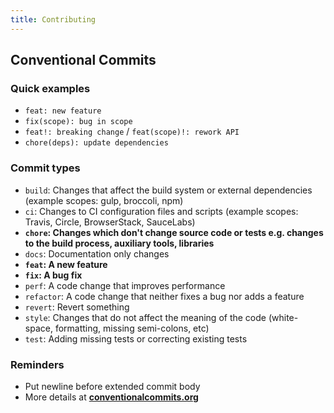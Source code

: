 ```yaml
---
title: Contributing
---
```


## Conventional Commits

### Quick examples

- `feat: new feature`
- `fix(scope): bug in scope`
- `feat!: breaking change` / `feat(scope)!: rework API`
- `chore(deps): update dependencies`

### Commit types

- `build`: Changes that affect the build system or external dependencies (example scopes: gulp, broccoli, npm)
- `ci`: Changes to CI configuration files and scripts (example scopes: Travis, Circle, BrowserStack, SauceLabs)
- **`chore`: Changes which don't change source code or tests e.g. changes to the build process, auxiliary tools, libraries**
- `docs`: Documentation only changes
- **`feat`: A new feature**
- **`fix`: A bug fix**
- `perf`: A code change that improves performance
- `refactor`: A code change that neither fixes a bug nor adds a feature
- `revert`: Revert something
- `style`: Changes that do not affect the meaning of the code (white-space, formatting, missing semi-colons, etc)
- `test`: Adding missing tests or correcting existing tests

### Reminders

- Put newline before extended commit body
- More details at **[conventionalcommits.org](https://www.conventionalcommits.org/)**
